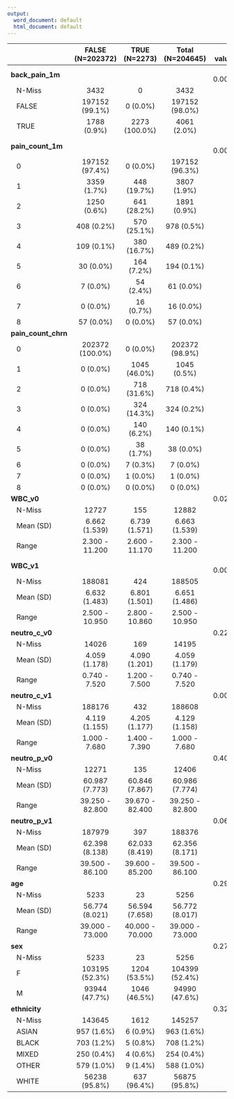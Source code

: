 ```yaml
---
output:
  word_document: default
  html_document: default
---
```



|                            | FALSE (N=202372) |  TRUE (N=2273)  | Total (N=204645) | p value|
|:---------------------------|:----------------:|:---------------:|:----------------:|-------:|
|**back_pain_1m**            |                  |                 |                  | < 0.001|
|&nbsp;&nbsp;&nbsp;N-Miss    |       3432       |        0        |       3432       |        |
|&nbsp;&nbsp;&nbsp;FALSE     |  197152 (99.1%)  |    0 (0.0%)     |  197152 (98.0%)  |        |
|&nbsp;&nbsp;&nbsp;TRUE      |   1788 (0.9%)    |  2273 (100.0%)  |   4061 (2.0%)    |        |
|**pain_count_1m**           |                  |                 |                  | < 0.001|
|&nbsp;&nbsp;&nbsp;0         |  197152 (97.4%)  |    0 (0.0%)     |  197152 (96.3%)  |        |
|&nbsp;&nbsp;&nbsp;1         |   3359 (1.7%)    |   448 (19.7%)   |   3807 (1.9%)    |        |
|&nbsp;&nbsp;&nbsp;2         |   1250 (0.6%)    |   641 (28.2%)   |   1891 (0.9%)    |        |
|&nbsp;&nbsp;&nbsp;3         |    408 (0.2%)    |   570 (25.1%)   |    978 (0.5%)    |        |
|&nbsp;&nbsp;&nbsp;4         |    109 (0.1%)    |   380 (16.7%)   |    489 (0.2%)    |        |
|&nbsp;&nbsp;&nbsp;5         |    30 (0.0%)     |   164 (7.2%)    |    194 (0.1%)    |        |
|&nbsp;&nbsp;&nbsp;6         |     7 (0.0%)     |    54 (2.4%)    |    61 (0.0%)     |        |
|&nbsp;&nbsp;&nbsp;7         |     0 (0.0%)     |    16 (0.7%)    |    16 (0.0%)     |        |
|&nbsp;&nbsp;&nbsp;8         |    57 (0.0%)     |    0 (0.0%)     |    57 (0.0%)     |        |
|**pain_count_chrn**         |                  |                 |                  |        |
|&nbsp;&nbsp;&nbsp;0         | 202372 (100.0%)  |    0 (0.0%)     |  202372 (98.9%)  |        |
|&nbsp;&nbsp;&nbsp;1         |     0 (0.0%)     |  1045 (46.0%)   |   1045 (0.5%)    |        |
|&nbsp;&nbsp;&nbsp;2         |     0 (0.0%)     |   718 (31.6%)   |    718 (0.4%)    |        |
|&nbsp;&nbsp;&nbsp;3         |     0 (0.0%)     |   324 (14.3%)   |    324 (0.2%)    |        |
|&nbsp;&nbsp;&nbsp;4         |     0 (0.0%)     |   140 (6.2%)    |    140 (0.1%)    |        |
|&nbsp;&nbsp;&nbsp;5         |     0 (0.0%)     |    38 (1.7%)    |    38 (0.0%)     |        |
|&nbsp;&nbsp;&nbsp;6         |     0 (0.0%)     |    7 (0.3%)     |     7 (0.0%)     |        |
|&nbsp;&nbsp;&nbsp;7         |     0 (0.0%)     |    1 (0.0%)     |     1 (0.0%)     |        |
|&nbsp;&nbsp;&nbsp;8         |     0 (0.0%)     |    0 (0.0%)     |     0 (0.0%)     |        |
|**WBC_v0**                  |                  |                 |                  |   0.023|
|&nbsp;&nbsp;&nbsp;N-Miss    |      12727       |       155       |      12882       |        |
|&nbsp;&nbsp;&nbsp;Mean (SD) |  6.662 (1.539)   |  6.739 (1.571)  |  6.663 (1.539)   |        |
|&nbsp;&nbsp;&nbsp;Range     |  2.300 - 11.200  | 2.600 - 11.170  |  2.300 - 11.200  |        |
|**WBC_v1**                  |                  |                 |                  | < 0.001|
|&nbsp;&nbsp;&nbsp;N-Miss    |      188081      |       424       |      188505      |        |
|&nbsp;&nbsp;&nbsp;Mean (SD) |  6.632 (1.483)   |  6.801 (1.501)  |  6.651 (1.486)   |        |
|&nbsp;&nbsp;&nbsp;Range     |  2.500 - 10.950  | 2.800 - 10.860  |  2.500 - 10.950  |        |
|**neutro_c_v0**             |                  |                 |                  |   0.221|
|&nbsp;&nbsp;&nbsp;N-Miss    |      14026       |       169       |      14195       |        |
|&nbsp;&nbsp;&nbsp;Mean (SD) |  4.059 (1.178)   |  4.090 (1.201)  |  4.059 (1.179)   |        |
|&nbsp;&nbsp;&nbsp;Range     |  0.740 - 7.520   |  1.200 - 7.500  |  0.740 - 7.520   |        |
|**neutro_c_v1**             |                  |                 |                  |   0.003|
|&nbsp;&nbsp;&nbsp;N-Miss    |      188176      |       432       |      188608      |        |
|&nbsp;&nbsp;&nbsp;Mean (SD) |  4.119 (1.155)   |  4.205 (1.177)  |  4.129 (1.158)   |        |
|&nbsp;&nbsp;&nbsp;Range     |  1.000 - 7.680   |  1.400 - 7.390  |  1.000 - 7.680   |        |
|**neutro_p_v0**             |                  |                 |                  |   0.403|
|&nbsp;&nbsp;&nbsp;N-Miss    |      12271       |       135       |      12406       |        |
|&nbsp;&nbsp;&nbsp;Mean (SD) |  60.987 (7.773)  | 60.846 (7.867)  |  60.986 (7.774)  |        |
|&nbsp;&nbsp;&nbsp;Range     | 39.250 - 82.800  | 39.670 - 82.400 | 39.250 - 82.800  |        |
|**neutro_p_v1**             |                  |                 |                  |   0.069|
|&nbsp;&nbsp;&nbsp;N-Miss    |      187979      |       397       |      188376      |        |
|&nbsp;&nbsp;&nbsp;Mean (SD) |  62.398 (8.138)  | 62.033 (8.419)  |  62.356 (8.171)  |        |
|&nbsp;&nbsp;&nbsp;Range     | 39.500 - 86.100  | 39.600 - 85.200 | 39.500 - 86.100  |        |
|**age**                     |                  |                 |                  |   0.291|
|&nbsp;&nbsp;&nbsp;N-Miss    |       5233       |       23        |       5256       |        |
|&nbsp;&nbsp;&nbsp;Mean (SD) |  56.774 (8.021)  | 56.594 (7.658)  |  56.772 (8.017)  |        |
|&nbsp;&nbsp;&nbsp;Range     | 39.000 - 73.000  | 40.000 - 70.000 | 39.000 - 73.000  |        |
|**sex**                     |                  |                 |                  |   0.271|
|&nbsp;&nbsp;&nbsp;N-Miss    |       5233       |       23        |       5256       |        |
|&nbsp;&nbsp;&nbsp;F         |  103195 (52.3%)  |  1204 (53.5%)   |  104399 (52.4%)  |        |
|&nbsp;&nbsp;&nbsp;M         |  93944 (47.7%)   |  1046 (46.5%)   |  94990 (47.6%)   |        |
|**ethnicity**               |                  |                 |                  |   0.329|
|&nbsp;&nbsp;&nbsp;N-Miss    |      143645      |      1612       |      145257      |        |
|&nbsp;&nbsp;&nbsp;ASIAN     |    957 (1.6%)    |    6 (0.9%)     |    963 (1.6%)    |        |
|&nbsp;&nbsp;&nbsp;BLACK     |    703 (1.2%)    |    5 (0.8%)     |    708 (1.2%)    |        |
|&nbsp;&nbsp;&nbsp;MIXED     |    250 (0.4%)    |    4 (0.6%)     |    254 (0.4%)    |        |
|&nbsp;&nbsp;&nbsp;OTHER     |    579 (1.0%)    |    9 (1.4%)     |    588 (1.0%)    |        |
|&nbsp;&nbsp;&nbsp;WHITE     |  56238 (95.8%)   |   637 (96.4%)   |  56875 (95.8%)   |        |
